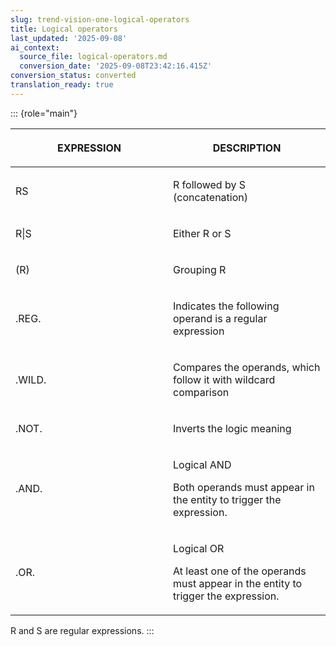```yaml
---
slug: trend-vision-one-logical-operators
title: Logical operators
last_updated: '2025-09-08'
ai_context:
  source_file: logical-operators.md
  conversion_date: '2025-09-08T23:42:16.415Z'
conversion_status: converted
translation_ready: true
---
```


::: {role="main"}

<table>
<colgroup>
<col style="width: 50%" />
<col style="width: 50%" />
</colgroup>
<thead>
<tr>
<th><p>EXPRESSION</p></th>
<th><p>DESCRIPTION</p></th>
</tr>
</thead>
<tbody>
<tr>
<td><p>RS</p></td>
<td><p>R followed by S (concatenation)</p></td>
</tr>
<tr>
<td><p>R|S</p></td>
<td><p>Either R or S</p></td>
</tr>
<tr>
<td><p>(R)</p></td>
<td><p>Grouping R</p></td>
</tr>
<tr>
<td><p>.REG.</p></td>
<td><p>Indicates the following operand is a regular expression</p></td>
</tr>
<tr>
<td><p>.WILD.</p></td>
<td><p>Compares the operands, which follow it with wildcard comparison</p></td>
</tr>
<tr>
<td><p>.NOT.</p></td>
<td><p>Inverts the logic meaning</p></td>
</tr>
<tr>
<td><p>.AND.</p></td>
<td><p>Logical AND</p>
<p>Both operands must appear in the entity to trigger the expression.</p></td>
</tr>
<tr>
<td><p>.OR.</p></td>
<td><p>Logical OR</p>
<p>At least one of the operands must appear in the entity to trigger the expression.</p></td>
</tr>
</tbody>
</table>

R and S are regular expressions.
:::
